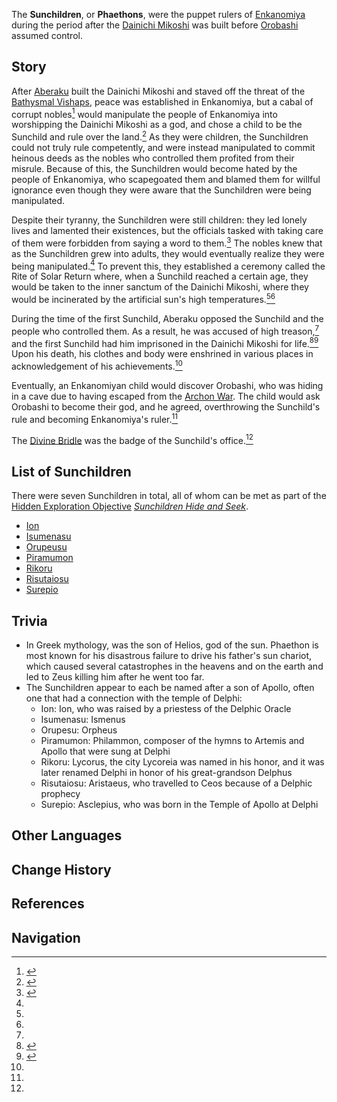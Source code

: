 {{Terminology Infobox
|type             = Lore
|region           = Inazuma
|area             = Enkanomiya
|affiliation      = Enkanomiya
}}
The '''Sunchildren''', or '''Phaethons''', were the puppet rulers of [[Enkanomiya]] during the period after the [[Dainichi Mikoshi]] was built before [[Orobashi]] assumed control.

==Story==
After [[Aberaku]] built the Dainichi Mikoshi and staved off the threat of the [[Bathysmal Vishaps]], peace was established in Enkanomiya, but a cabal of corrupt nobles<ref>{{Ref/Quest|Lotus Eater}}</ref> would manipulate the people of Enkanomiya into worshipping the Dainichi Mikoshi as a god, and chose a child to be the Sunchild and rule over the land.<ref name="dirge">{{Ref/Quest|Hyperion's Dirge (Quest)}}</ref> As they were children, the Sunchildren could not truly rule competently, and were instead manipulated to commit heinous deeds as the nobles who controlled them profited from their misrule. Because of this, the Sunchildren would become hated by the people of Enkanomiya, who scapegoated them and blamed them for willful ignorance even though they were aware that the Sunchildren were being manipulated.

Despite their tyranny, the Sunchildren were still children: they led lonely lives and lamented their existences, but the officials tasked with taking care of them were forbidden from saying a word to them.<ref name="syrtos">{{Ref/Quest|The Phaethons' Syrtos}}</ref> The nobles knew that as the Sunchildren grew into adults, they would eventually realize they were being manipulated.<ref name="dirge" /> To prevent this, they established a ceremony called the Rite of Solar Return where, when a Sunchild reached a certain age, they would be taken to the inner sanctum of the Dainichi Mikoshi, where they would be incinerated by the artificial sun's high temperatures.<ref name="dirge" /><ref name="syrtos" />

During the time of the first Sunchild, Aberaku opposed the Sunchild and the people who controlled them. As a result, he was accused of high treason,<ref name="dirge" /> and the first Sunchild had him imprisoned in the Dainichi Mikoshi for life.<ref name="tokoyokoku">{{Ref/Item|The Serpent and Drakes of Tokoyokoku}}</ref><ref name="temple">{{Ref/Quest|Temple Inquiry}}</ref> Upon his death, his clothes and body were enshrined in various places in acknowledgement of his achievements.<ref name="temple" />

Eventually, an Enkanomiyan child would discover Orobashi, who was hiding in a cave due to having escaped from the [[Archon War]]. The child would ask Orobashi to become their god, and he agreed, overthrowing the Sunchild's rule and becoming Enkanomiya's ruler.<ref name="tokoyokoku" />

The [[Divine Bridle]] was the badge of the Sunchild's office.<ref name="syrtos" />

==List of Sunchildren==
There were seven Sunchildren in total, all of whom can be met as part of the [[Hidden Exploration Objective]] ''[[Sunchildren Hide and Seek]]''.
* [[Ion]]
* [[Isumenasu]]
* [[Orupeusu]]
* [[Piramumon]]
* [[Rikoru]]
* [[Risutaiosu]]
* [[Surepio]]

==Trivia==
* In Greek mythology, {{w|Phaethon}} was the son of Helios, god of the sun. Phaethon is most known for his disastrous failure to drive his father's sun chariot, which caused several catastrophes in the heavens and on the earth and led to Zeus killing him after he went too far.
* The Sunchildren appear to each be named after a son of Apollo, often one that had a connection with the temple of Delphi:
** Ion: Ion, who was raised by a priestess of the Delphic Oracle
** Isumenasu: Ismenus
** Orupesu: Orpheus
** Piramumon: Philammon, composer of the hymns to Artemis and Apollo that were sung at Delphi
** Rikoru: Lycorus, the city Lycoreia was named in his honor, and it was later renamed Delphi in honor of his great-grandson Delphus
** Risutaiosu: Aristaeus, who travelled to Ceos because of a Delphic prophecy
** Surepio: Asclepius, who was born in the Temple of Apollo at Delphi

==Other Languages== 
{{Other Languages
|en      = Sunchild
|zhs     = 太阳之子
|zhs_rm  = Tàiyáng zhī Zǐ
|zht     = 太陽之子
|zht_rm  = Tàiyáng zhī Zǐ
|zh_tl   = Child of Sun
|ja      = 太陽の子
|ja_rm   = Taiyou no Ko{{Assumed}}
|ja_tl   = Child of Sun
|ko      = {{tt|태양|太陽}}의 아이
|ko_rm   = Taeyang-ui Ai
|ko_tl   = Child of Sun
|es      = Hijo del Sol
|es_tl   = 
|fr      = Enfant du soleil
|fr_tl   = Child of the Sun
|ru      = Сын Солнца
|ru_tl   = Son of the Sun
|th      = บุตรแห่งสุริยัน
|th_rm   = 
|th_tl   = 
|vi      = Người Con Của Mặt Trời
|vi_tl   = Child of Sun
|de      = Sonnenkind
|de_tl   = Sunchild
|id      = Sang Sunchild
|id_tl   = The Sunchild
|pt      = Filho do Sol
|pt_tl   = 
}}

==Change History==
{{Change History|2.4}}

==References==
{{Reflist|2}}

==Navigation==
{{Faction Navbox}}

[[Category:Sunchildren| ]]